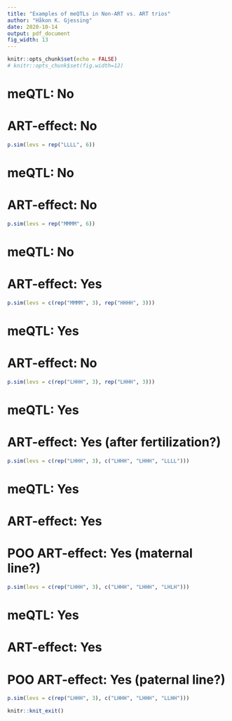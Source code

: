 ```yaml
---
title: "Examples of meQTLs in Non-ART vs. ART trios"
author: "Håkon K. Gjessing"
date: 2020-10-14
output: pdf_document
fig_width: 13
---
```


```r
knitr::opts_chunk$set(echo = FALSE)
# knitr::opts_chunk$set(fig.width=12) 
```

# meQTL: No
# ART-effect: No
```r
p.sim(levs = rep("LLLL", 6))
```

# meQTL: No
# ART-effect: No
```r
p.sim(levs = rep("MMMM", 6))
```

# meQTL: No
# ART-effect: Yes
```r
p.sim(levs = c(rep("MMMM", 3), rep("HHHH", 3)))
```

# meQTL: Yes
# ART-effect: No
```r
p.sim(levs = c(rep("LHHH", 3), rep("LHHH", 3)))
```

# meQTL: Yes
# ART-effect: Yes (after fertilization?)
```r
p.sim(levs = c(rep("LHHH", 3), c("LHHH", "LHHH", "LLLL")))
```

# meQTL: Yes
# ART-effect: Yes
# POO ART-effect: Yes (maternal line?)
```r
p.sim(levs = c(rep("LHHH", 3), c("LHHH", "LHHH", "LHLH")))
```

# meQTL: Yes
# ART-effect: Yes
# POO ART-effect: Yes (paternal line?)
```r
p.sim(levs = c(rep("LHHH", 3), c("LHHH", "LHHH", "LLHH")))
```




```r
knitr::knit_exit()
```


